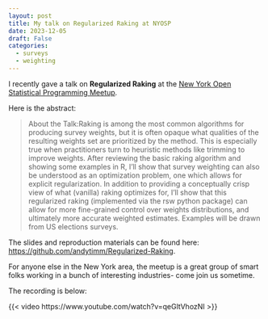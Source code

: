 ```yaml
---
layout: post
title: My talk on Regularized Raking at NYOSP
date: 2023-12-05
draft: False
categories:
  - surveys
  - weighting
---
```


I recently gave a talk on **Regularized Raking** at the
[New York Open Statistical Programming Meetup](https://nyhackr.org/index.html).

Here is the abstract:
  
> About the Talk:Raking is among the most common algorithms for producing survey weights, but it is often opaque what qualities of the resulting weights set are prioritized by the method. This is especially true when practitioners turn to heuristic methods like trimming to improve weights. After reviewing the basic raking algorithm and showing some examples in R, I’ll show that survey weighting can also be understood as an optimization problem, one which allows for explicit regularization. In addition to providing a conceptually crisp view of what (vanilla) raking optimizes for, I’ll show that this regularized raking (implemented via the rsw python package) can allow for more fine-grained control over weights distributions, and ultimately more accurate weighted estimates. Examples will be drawn from US elections surveys.

The slides and reproduction materials can be found here: [https://github.com/andytimm/Regularized-Raking](https://github.com/andytimm/Regularized-Raking).

For anyone else in the New York area, the meetup is a great group of smart folks working
in a bunch of interesting industries- come join us sometime.

The recording is below:

{{< video https://www.youtube.com/watch?v=qeGltVhozNI >}}